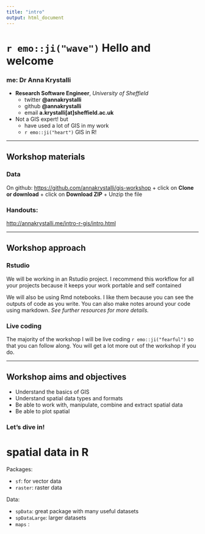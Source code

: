 ```yaml
---
title: "intro"
output: html_document
---
```



# `r emo::ji("wave")` Hello and welcome

### me: Dr Anna Krystalli

- **Research Software Engineer**, _University of Sheffield_
    + twitter **@annakrystalli**
    + github **@annakrystalli**
    + email **a.krystalli[at]sheffield.ac.uk**
    
- Not a GIS expert! but
    + have used a lot of GIS in my work
    + `r emo::ji("heart")` GIS in R!
    
---


## Workshop materials

### Data

On github: <https://github.com/annakrystalli/gis-workshop>
    + click on **Clone or download**
    + click on **Download ZIP**
    + Unzip the file

### Handouts:

<http://annakrystalli.me/intro-r-gis/intro.html>

---

## Workshop approach
    
### Rstudio

We will be working in an Rstudio project. I recommend this workflow for all your projects because it keeps your work portable and self contained

We will also be using Rmd notebooks. I like them because you can see the outputs of code as you write. You can also make notes around your code using markdown. _See further resources for more details._ 

### Live coding

The majority of the workshop I will be live coding `r emo::ji("fearful")` so that you can follow along. You will get a lot more out of the workshop if you do.


---

## Workshop aims and objectives

- Understand the basics of GIS
- Understand spatial data types and formats
- Be able to work with, manipulate, combine and extract spatial data
- Be able to plot spatial

### Let's dive in!




# spatial data in R

Packages:

- `sf`: for vector data
- `raster`: raster data

Data:

- `spData`: great package with many useful datasets
- `spDataLarge`: larger datasets
- `maps` : 

